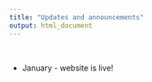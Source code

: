 ```yaml
---
title: "Updates and announcements"
output: html_document
---
```



  <br>

- January - website is live! 

